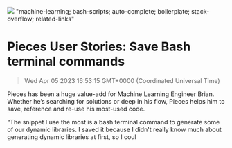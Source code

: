 ![](https://uploads-ssl.webflow.com/6143afec68f555387049efb3/62ed72071238cbc350779d26_brian_blog.png)
"machine-learning; bash-scripts; auto-complete; boilerplate; stack-overflow; related-links"
# Pieces User Stories: Save Bash terminal commands
> Wed Apr 05 2023 16:53:15 GMT+0000 (Coordinated Universal Time)
<p>Pieces has been a huge value-add for Machine Learning Engineer Brian. Whether he’s searching for solutions or deep in his flow, Pieces helps him to save, reference and re-use his most-used code.<p.new.line><p>“The snippet I use the most is a bash terminal command to generate some of our dynamic libraries. I saved it because I didn't really know much about generating dynamic libraries at first, so I coul
